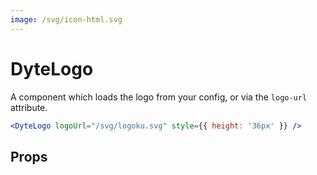 ```yaml
---
image: /svg/icon-html.svg
---
```


# DyteLogo

A component which loads the logo from your config, or via the `logo-url`
attribute.

```jsx
<DyteLogo logoUrl="/svg/logoku.svg" style={{ height: '36px' }} />
```

## Props

<PropsTable of="dyte-logo" />

